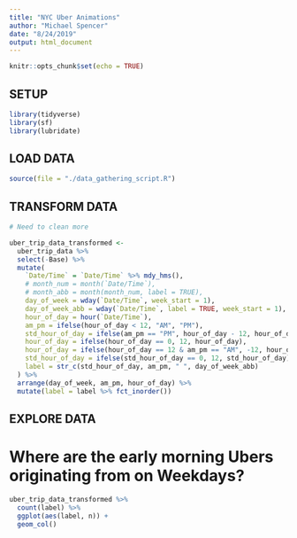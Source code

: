 ```yaml
---
title: "NYC Uber Animations"
author: "Michael Spencer"
date: "8/24/2019"
output: html_document
---
```


```r
knitr::opts_chunk$set(echo = TRUE)
```

## SETUP
```r
library(tidyverse)
library(sf)
library(lubridate)
```

## LOAD DATA
```r
source(file = "./data_gathering_script.R")
```

## TRANSFORM DATA
```r
# Need to clean more

uber_trip_data_transformed <-
  uber_trip_data %>%
  select(-Base) %>% 
  mutate(
    `Date/Time` = `Date/Time` %>% mdy_hms(),
    # month_num = month(`Date/Time`),
    # month_abb = month(month_num, label = TRUE),
    day_of_week = wday(`Date/Time`, week_start = 1),
    day_of_week_abb = wday(`Date/Time`, label = TRUE, week_start = 1),
    hour_of_day = hour(`Date/Time`),
    am_pm = ifelse(hour_of_day < 12, "AM", "PM"),
    std_hour_of_day = ifelse(am_pm == "PM", hour_of_day - 12, hour_of_day),
    hour_of_day = ifelse(hour_of_day == 0, 12, hour_of_day),
    hour_of_day = ifelse(hour_of_day == 12 & am_pm == "AM", -12, hour_of_day),
    std_hour_of_day = ifelse(std_hour_of_day == 0, 12, std_hour_of_day),
    label = str_c(std_hour_of_day, am_pm, " ", day_of_week_abb)
  ) %>% 
  arrange(day_of_week, am_pm, hour_of_day) %>% 
  mutate(label = label %>% fct_inorder())
```

## EXPLORE DATA

# Where are the early morning Ubers originating from on Weekdays?
```r
uber_trip_data_transformed %>% 
  count(label) %>%
  ggplot(aes(label, n)) +
  geom_col()
```

